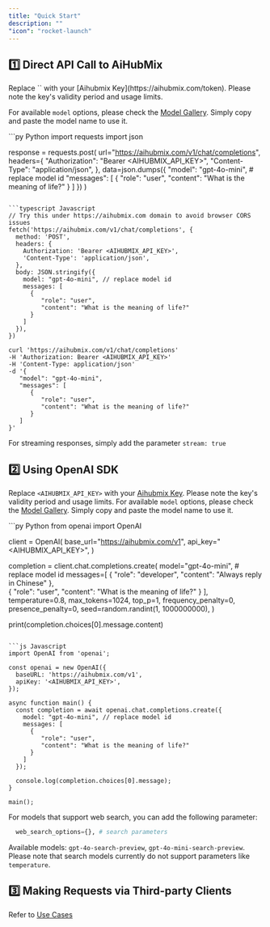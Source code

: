 ```yaml
---
title: "Quick Start"
description: ""
"icon": "rocket-launch"
---
```


## 1️⃣ Direct API Call to AiHubMix

<Tip>
Replace `<AIHUBMIX_API_KEY>` with your [Aihubmix Key](https://aihubmix.com/token). Please note the key's validity period and usage limits.
</Tip>

For available `model` options, please check the [Model Gallery](https://aihubmix.com/models). Simply copy and paste the model name to use it.

<CodeGroup>
```py Python
import requests
import json

response = requests.post(
  url="https://aihubmix.com/v1/chat/completions",
  headers={
    "Authorization": "Bearer <AIHUBMIX_API_KEY>",
    "Content-Type": "application/json",
  },
  data=json.dumps({
    "model": "gpt-4o-mini", # replace model id
    "messages": [
      {
        "role": "user",
        "content": "What is the meaning of life?"
      }
    ]
  })
)
```

```typescript Javascript
// Try this under https://aihubmix.com domain to avoid browser CORS issues
fetch('https://aihubmix.com/v1/chat/completions', {
  method: 'POST',
  headers: {
    Authorization: 'Bearer <AIHUBMIX_API_KEY>',
    'Content-Type': 'application/json',
  },
  body: JSON.stringify({
    model: "gpt-4o-mini", // replace model id
    messages: [
      {
         "role": "user",
         "content": "What is the meaning of life?"
      }
    ]
  }),
})
```

```Shell Curl
curl 'https://aihubmix.com/v1/chat/completions'
-H 'Authorization: Bearer <AIHUBMIX_API_KEY>'
-H 'Content-Type: application/json'
-d '{
   "model": "gpt-4o-mini",
   "messages": [
      {
         "role": "user",
         "content": "What is the meaning of life?"
      }
   ]
}'
```
</CodeGroup>

For streaming responses, simply add the parameter `stream: true`

## 2️⃣ Using OpenAI SDK

Replace `<AIHUBMIX_API_KEY>` with your [Aihubmix Key](https://aihubmix.com/token). Please note the key's validity period and usage limits.
For available `model` options, please check the [Model Gallery](https://aihubmix.com/models). Simply copy and paste the model name to use it.

<CodeGroup>
```py Python
from openai import OpenAI

client = OpenAI(
  base_url="https://aihubmix.com/v1",
  api_key="<AIHUBMIX_API_KEY>",
)

completion = client.chat.completions.create(
  model="gpt-4o-mini", # replace model id
  messages=[
    {
      "role": "developer",
      "content": "Always reply in Chinese"
    },    
    {
      "role": "user",
      "content": "What is the meaning of life?"
    }
  ],
  temperature=0.8,
  max_tokens=1024,
  top_p=1,
  frequency_penalty=0,
  presence_penalty=0,
  seed=random.randint(1, 1000000000),
)

print(completion.choices[0].message.content)
```

```js Javascript
import OpenAI from 'openai';

const openai = new OpenAI({
  baseURL: 'https://aihubmix.com/v1',
  apiKey: '<AIHUBMIX_API_KEY>',
});

async function main() {
  const completion = await openai.chat.completions.create({
    model: "gpt-4o-mini", // replace model id
    messages: [
      {
         "role": "user",
         "content": "What is the meaning of life?"
      }
    ]
  });

  console.log(completion.choices[0].message);
}

main();
```
</CodeGroup>

For models that support web search, you can add the following parameter:
```Python
  web_search_options={}, # search parameters
```
Available models: `gpt-4o-search-preview`, `gpt-4o-mini-search-preview`.
<Info>
Please note that search models currently do not support parameters like `temperature`.
</Info>

## 3️⃣ Making Requests via Third-party Clients

Refer to [Use Cases](https://doc.aihubmix.com/)
